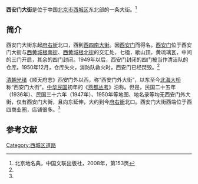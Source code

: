 {{Coord|39.92111|116.36926|type:landmark_region:CN-11_source:GoogleMaps|display=title}}
{{Infobox China Road
|路牌类型 = Beijing
|道路方向 = WE
|中文道路名称 = 西安门大街
|道路名称拼音 = XI'ANMEN DAJIE
|图片 =
|图片说明 = 
|道路属性 = 
|道路总长度 = 
|车速限制 = 
|行车线数量 = 
|所在地区 = [[北京市|北京市]][[西城区|西城区]]
|起点 =[[西四南大街|西四南大街]]
|终点 =[[府右街|府右街]]
|路段主要建筑 =[[国家机关事务管理局|国家机关事务管理局]]<br>[[北京佛教居士林|北京佛教居士林]]<br>[[北京大学第一医院妇产儿童医院|北京大学第一医院妇产儿童医院]]
}}
'''西安门大街'''是位于中国[[北京市|北京市]][[西城区|西城区]]东北部的一条大街。<ref name=bjdmd>北京地名典，中国文联出版社，2008年，第153页</ref>

==简介==
西安门大街东起[[府右街|府右街]]北口，西到[[西四南大街|西四南大街]]。因[[西安门|西安门]]而得名。[[西安门|西安门]]位于西安门大街与[[西黄城根南街|西黄城根南街]]、[[西黄城根北街|西黄城根北街]]的交汇处，七楹，歇山顶，黄琉璃瓦，中间的三门开启，其余的四门封闭。1949年以后，西安门封闭的四门被当作清洁队的仓库。1950年12月，仓库失火，消防队救火时，西安门已经焚毁。<ref name=bjdmd/>

[[清朝|清朝]][[光绪|光绪]]《顺天府志》西安门外以西，称“西安门外大街”，以东至今[[北海大桥|北海大桥]]称“西安门大街”。[[中华民国|中华民国]]初年的《[[燕都丛考|燕都丛考]]》沿称。但是，民国二十五年（1936年）、民国三十六年（1947年）、1950年等地图、地名录等均无西安门外大街，仅有西安门大街，且向东延伸，大约到今[[府右街|府右街]]北口。西安门大街西端位于西四商业圏，店铺很多。<ref name=bjdmd/>

==参考文献==
{{reflist}}
{{朝阳门大街}}
[[Category:西城区道路|Category:西城区道路]]